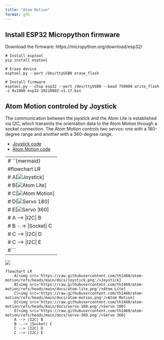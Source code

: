 ```yaml
---
title: "Atom Motion"
format: gfm
---
```


## Install ESP32 Micropython firmware

Download the firmware: https://micropython.org/download/esp32/

```
# Install esptool
pip install esptool

# Erase device
esptool.py --port /dev/ttyUSB0 erase_flash

# Install firmware
esptool.py --chip esp32 --port /dev/ttyUSB0 --baud 750000 write_flash -z 0x1000 esp32-20210902-v1.17.bin
```

## Atom Motion controled by Joystick

The communication between the joystick and the Atom Lite is established via I2C, which transmits the orientation data to the Atom Motion through a socket connection. The Atom Motion controls two servos: one with a 180-degree range and another with a 360-degree range.

- [Joystick code](https://github.com/th1460/atom-motion/blob/main/joystick.py)
- [Atom Motion code](https://github.com/th1460/atom-motion/blob/main/atom_motion.py)

---
#```{mermaid}
#flowchart LR
#    A[<img src='https://raw.githubusercontent.com/th1460/atom-motion/refs/heads/main/docs/joystick.png'/>Joystick]
#    B[<img src='https://raw.githubusercontent.com/th1460/atom-motion/refs/heads/main/docs/atom-lite.png'/>Atom Lite]
#    C[<img src='https://raw.githubusercontent.com/th1460/atom-motion/refs/heads/main/docs/atom-motion.png'/>Atom Motion]
#    D[<img src='https://raw.githubusercontent.com/th1460/atom-motion/refs/heads/main/docs/servo-180.png'/>Servo 180]
#    E[<img src='https://raw.githubusercontent.com/th1460/atom-motion/refs/heads/main/docs/servo-360.png'/>Servo 360]
#    A --> |I2C| B
#    B -.-> |Socket| C
#    C --> |I2C| D
#    C --> |I2C| E
#```
---

![](docs/diagram.png)

```mermaid
flowchart LR
    A[<img src='https://raw.githubusercontent.com/th1460/atom-motion/refs/heads/main/docs/joystick.png'/>Joystick]
    B[<img src='https://raw.githubusercontent.com/th1460/atom-motion/refs/heads/main/docs/atom-lite.png'/>Atom Lite]
    C[<img src='https://raw.githubusercontent.com/th1460/atom-motion/refs/heads/main/docs/atom-motion.png'/>Atom Motion]
    D[<img src='https://raw.githubusercontent.com/th1460/atom-motion/refs/heads/main/docs/servo-180.png'/>Servo 180]
    E[<img src='https://raw.githubusercontent.com/th1460/atom-motion/refs/heads/main/docs/servo-360.png'/>Servo 360]
    A --> |I2C| B
    B -.-> |Socket| C
    C --> |I2C| D
    C --> |I2C| E
```
